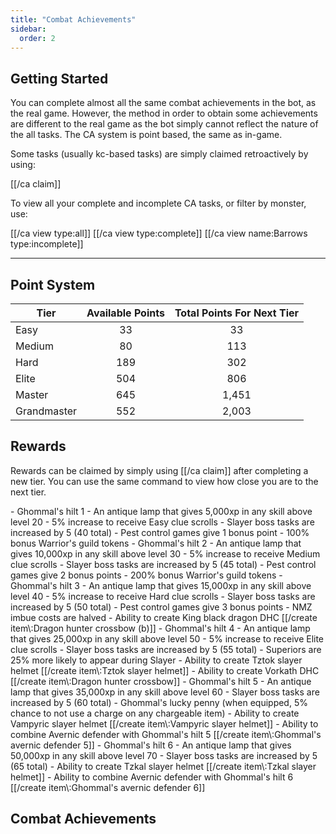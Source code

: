 ```yaml
---
title: "Combat Achievements"
sidebar:
  order: 2
---
```



## Getting Started

You can complete almost all the same combat achievements in the bot, as the real game. However, the method in order to obtain some achievements are different to the real game as the bot simply cannot reflect the nature of the all tasks. The CA system is point based, the same as in-game.

Some tasks (usually kc-based tasks) are simply claimed retroactively by using:

[[/ca claim]]

To view all your complete and incomplete CA tasks, or filter by monster, use:

[[/ca view type\:all]]
[[/ca view type\:complete]]
[[/ca view name\:Barrows type\:incomplete]]

---


## Point System

| **Tier**    | **Available Points** | **Total Points For Next Tier** |
| ----------- | :------------------: | :----------------------------: |
| Easy        |          33          |               33               |
| Medium      |          80          |              113               |
| Hard        |         189          |              302               |
| Elite       |         504          |              806               |
| Master      |         645          |             1,451              |
| Grandmaster |         552          |             2,003              |

## Rewards

Rewards can be claimed by simply using [[/ca claim]] after completing a new tier. You can use the same command to view how close you are to the next tier.

<Tabs>
  <TabItem label="Easy">
    - Ghommal's hilt 1
    - An antique lamp that gives 5,000xp in any skill above level 20
    - 5% increase to receive Easy clue scrolls
    - Slayer boss tasks are increased by 5 (40 total)
    - Pest control games give 1 bonus point
    - 100% bonus Warrior's guild tokens
  </TabItem>

  <TabItem label="Medium">
  - Ghommal's hilt 2
  - An antique lamp that gives 10,000xp in any skill above level 30
  - 5% increase to receive Medium clue scrolls
  - Slayer boss tasks are increased by 5 (45 total)
  - Pest control games give 2 bonus points
  - 200% bonus Warrior's guild tokens
  </TabItem>

  <TabItem label="Hard">
  - Ghommal's hilt 3
  - An antique lamp that gives 15,000xp in any skill above level 40
  - 5% increase to receive Hard clue scrolls
  - Slayer boss tasks are increased by 5 (50 total)
  - Pest control games give 3 bonus points
  - NMZ imbue costs are halved
  - Ability to create King black dragon DHC [[/create item\:Dragon hunter crossbow (b)]]
  </TabItem>


  <TabItem label="Elite">
  - Ghommal's hilt 4
  - An antique lamp that gives 25,000xp in any skill above level 50
  - 5% increase to receive Elite clue scrolls
  - Slayer boss tasks are increased by 5 (55 total)
  - Superiors are 25% more likely to appear during Slayer
  - Ability to create Tztok slayer helmet [[/create item\:Tztok slayer helmet]]
  - Ability to create Vorkath DHC [[/create item\:Dragon hunter crossbow]]
  </TabItem>


  <TabItem label="Master">
  - Ghommal's hilt 5
  - An antique lamp that gives 35,000xp in any skill above level 60
  - Slayer boss tasks are increased by 5 (60 total)
  - Ghommal's lucky penny (when equipped, 5% chance to not use a charge on any chargeable item)
  - Ability to create Vampyric slayer helmet [[/create item\:Vampyric slayer helmet]]
  - Ability to combine Avernic defender with Ghommal's hilt 5 [[/create item\:Ghommal's avernic defender 5]]
  </TabItem>

  <TabItem label="Grandmaster">
  - Ghommal's hilt 6
  - An antique lamp that gives 50,000xp in any skill above level 70
  - Slayer boss tasks are increased by 5 (65 total)
  - Ability to create Tzkal slayer helmet [[/create item\:Tzkal slayer helmet]]
  - Ability to combine Avernic defender with Ghommal's hilt 6 [[/create item\:Ghommal's avernic defender 6]]
  </TabItem>
</Tabs>


## Combat Achievements
<Leagues client:load />
